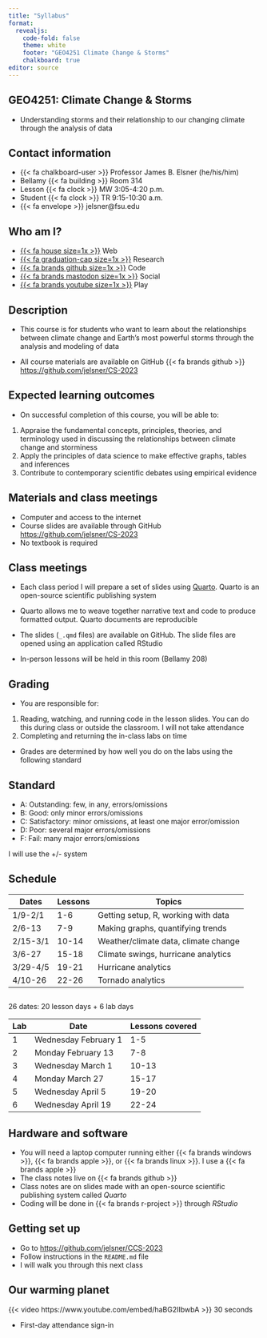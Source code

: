 ```yaml
---
title: "Syllabus"
format: 
  revealjs:
    code-fold: false
    theme: white
    footer: "GEO4251 Climate Change & Storms"
    chalkboard: true
editor: source
---
```


## GEO4251: Climate Change & Storms

-   Understanding storms and their relationship to our changing climate through the analysis of data

## Contact information

-   {{< fa chalkboard-user >}} Professor James B. Elsner (he/his/him)
-   Bellamy {{< fa building >}} Room 314
-   Lesson {{< fa clock >}} MW 3:05-4:20 p.m.
-   Student {{< fa clock >}} TR 9:15-10:30 a.m.
-   {{< fa envelope >}} jelsner@fsu.edu

## Who am I?

-   [{{< fa house size=1x >}}](http://myweb.fsu.edu/jelsner/_site/) Web
-   [{{< fa graduation-cap size=1x >}}](https://scholar.google.com/citations?user=uF8tRWQAAAAJ) Research
-   [{{< fa brands github size=1x >}}](https://github.com/jelsner/) Code
-   [{{< fa brands mastodon size=1x >}}](https://fediscience.org/@jelsner) Social
-   [[{{< fa brands youtube size=1x >}}](https://www.youtube.com/channel/UCmvKrcWTnNGjoy9OTGTz1qQ)]{style="color:red"} Play

## Description

-   This course is for students who want to learn about the relationships between climate change and Earth's most powerful storms through the analysis and modeling of data

-   All course materials are available on GitHub {{< fa brands github >}} <https://github.com/jelsner/CS-2023>

## Expected learning outcomes

-   On successful completion of this course, you will be able to:

1.  Appraise the fundamental concepts, principles, theories, and terminology used in discussing the relationships between climate change and storminess
2.  Apply the principles of data science to make effective graphs, tables and inferences
3.  Contribute to contemporary scientific debates using empirical evidence

## Materials and class meetings

-   Computer and access to the internet
-   Course slides are available through GitHub <https://github.com/jelsner/CS-2023>
-   No textbook is required

## Class meetings

-   Each class period I will prepare a set of slides using [Quarto](https://quarto.org/). Quarto is an open-source scientific publishing system

-   Quarto allows me to weave together narrative text and code to produce formatted output. Quarto documents are reproducible

-   The slides (`_.qmd` files) are available on GitHub. The slide files are opened using an application called RStudio

-   In-person lessons will be held in this room (Bellamy 208)

## Grading

-   You are responsible for:

1.  Reading, watching, and running code in the lesson slides. You can do this during class or outside the classroom. I will not take attendance
2.  Completing and returning the in-class labs on time

-   Grades are determined by how well you do on the labs using the following standard

## Standard

-   A: Outstanding: few, in any, errors/omissions
-   B: Good: only minor errors/omissions
-   C: Satisfactory: minor omissions, at least one major error/omission
-   D: Poor: several major errors/omissions
-   F: Fail: many major errors/omissions

I will use the +/- system

## Schedule

| Dates   | Lessons| Topics  |
|---------|--------|---------|
| 1/9-2/1 | 1-6    | Getting setup, R, working with data |
| 2/6-13  | 7-9    | Making graphs, quantifying trends   |
| 2/15-3/1| 10-14  | Weather/climate data, climate change|
| 3/6-27  | 15-18  | Climate swings, hurricane analytics |
| 3/29-4/5| 19-21  | Hurricane analytics |
| 4/10-26 | 22-26  | Tornado analytics |

## 

26 dates: 20 lesson days + 6 lab days

| Lab | Date                 | Lessons covered |
|-----|----------------------|-----------------|
| 1   | Wednesday February 1 | 1-5             |
| 2   | Monday February 13   | 7-8             |
| 3   | Wednesday March 1    | 10-13           |
| 4   | Monday March 27      | 15-17           |
| 5   | Wednesday April 5    | 19-20           |
| 6   | Wednesday April 19   | 22-24           |

## Hardware and software

-   You will need a laptop computer running either {{< fa brands windows >}}, {{< fa brands apple >}}, or {{< fa brands linux >}}. I use a {{< fa brands apple >}}
-   The class notes live on {{< fa brands github >}}
-   Class notes are on slides made with an open-source scientific publishing system called _Quarto_
-   Coding will be done in {{< fa brands r-project >}} through _RStudio_

## Getting set up

-   Go to <https://github.com/jelsner/CCS-2023>
-   Follow instructions in the `README.md` file
-   I will walk you through this next class

## Our warming planet

{{< video https://www.youtube.com/embed/haBG2IIbwbA >}} 30 seconds

-   First-day attendance sign-in
